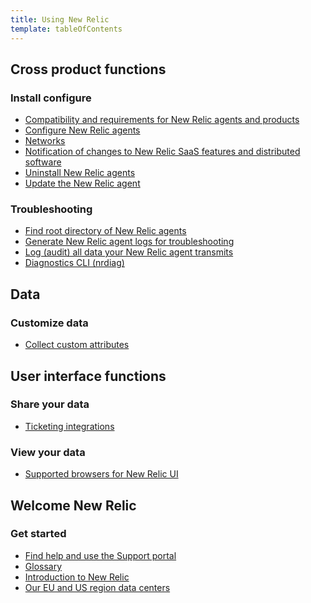 ```yaml
---
title: Using New Relic
template: tableOfContents
---
```


## Cross product functions

### Install configure

* [Compatibility and requirements for New Relic agents and products](/docs/using-new-relic/cross-product-functions/install-configure/compatibility-requirements-new-relic-agents-products)
* [Configure New Relic agents](/docs/using-new-relic/cross-product-functions/install-configure/configure-agent)
* [Networks](/docs/using-new-relic/cross-product-functions/install-configure/networks)
* [Notification of changes to New Relic SaaS features and distributed software](/docs/using-new-relic/cross-product-functions/install-configure/notification-changes-new-relic-saas-features-distributed-software)
* [Uninstall New Relic agents](/docs/using-new-relic/cross-product-functions/install-configure/uninstall-agent)
* [Update the New Relic agent](/docs/using-new-relic/cross-product-functions/install-configure/update-new-relic-agent)

### Troubleshooting

* [Find root directory of New Relic agents](/docs/using-new-relic/cross-product-functions/troubleshooting/find-agent-root-directory)
* [Generate New Relic agent logs for troubleshooting](/docs/using-new-relic/cross-product-functions/troubleshooting/generate-new-relic-agent-logs-troubleshooting)
* [Log (audit) all data your New Relic agent transmits](/docs/using-new-relic/cross-product-functions/troubleshooting/log-audit-all-data-your-new-relic-agent-transmits)
* [Diagnostics CLI (nrdiag)](/docs/using-new-relic/cross-product-functions/troubleshooting/new-relic-diagnostics)

## Data

### Customize data

* [Collect custom attributes](/docs/using-new-relic/data/customize-data/collect-custom-attributes)

## User interface functions

### Share your data

* [Ticketing integrations](/docs/using-new-relic/user-interface-functions/share-your-data/ticketing-integrations)

### View your data

* [Supported browsers for New Relic UI](/docs/using-new-relic/user-interface-functions/view-your-data/supported-browsers-new-relics-ui)

## Welcome New Relic

### Get started

* [Find help and use the Support portal](/docs/using-new-relic/welcome-new-relic/get-started/find-help-use-support-portal)
* [Glossary](/docs/using-new-relic/welcome-new-relic/get-started/glossary)
* [Introduction to New Relic](/docs/using-new-relic/welcome-new-relic/get-started/introduction-new-relic)
* [Our EU and US region data centers](/docs/using-new-relic/welcome-new-relic/get-started/our-eu-us-region-data-centers)
